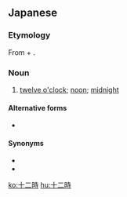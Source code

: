 ==Japanese==
{{ja-kanjitab|じゅう|に|じ|yomi=o}}

===Etymology===
From {{m|ja|十二|tr=jūni||twelve}} + {{m|ja|時|tr=ji}}.

===Noun===
{{ja-noun|じゅうに-じ}}

# [[twelve o'clock]]; [[noon]]; [[midnight]]

====Alternative forms====
* {{l|ja|12時}}

====Synonyms====
* {{l|ja|〇時}}
* {{l|ja|0時}}

{{ja-clock}}

[[ko:十二時]]
[[hu:十二時]]